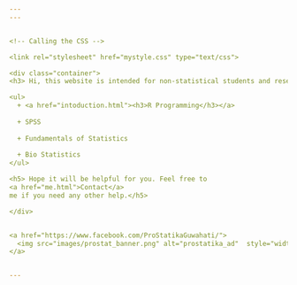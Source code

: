 ```yaml
---
---


<!-- Calling the CSS -->

<link rel="stylesheet" href="mystyle.css" type="text/css">

<div class="container">
<h3> Hi, this website is intended for non-statistical students and research scholars for easy to follow tutorials on</h3>

<ul>
  + <a href="intoduction.html"><h3>R Programming</h3></a>
  
  + SPSS
  
  + Fundamentals of Statistics
  
  + Bio Statistics
</ul>

<h5> Hope it will be helpful for you. Feel free to 
<a href="me.html">Contact</a> 
me if you need any other help.</h5>

</div>


<a href="https://www.facebook.com/ProStatikaGuwahati/">
  <img src="images/prostat_banner.png" alt="prostatika_ad"  style="width:20%;">
</a>


---
```

